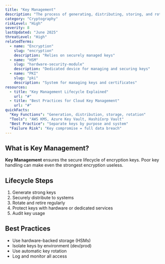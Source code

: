 ```yaml
---
title: "Key Management"
description: "The process of generating, distributing, storing, and rotating cryptographic keys securely"
category: "Cryptography"
riskLevel: "High"
severity: 8
lastUpdated: "June 2025"
threatLevel: "High"
relatedTerms:
  - name: "Encryption"
    slug: "encryption"
    description: "Relies on securely managed keys"
  - name: "HSM"
    slug: "hardware-security-module"
    description: "Dedicated device for managing and securing keys"
  - name: "PKI"
    slug: "pki"
    description: "System for managing keys and certificates"
resources:
  - title: "Key Management Lifecycle Explained"
    url: "#"
  - title: "Best Practices for Cloud Key Management"
    url: "#"
quickFacts:
  "Key Functions": "Generation, distribution, storage, rotation"
  "Tools": "AWS KMS, Azure Key Vault, HashiCorp Vault"
  "Best Practice": "Separate keys by purpose and system"
  "Failure Risk": "Key compromise = full data breach"
---
```


## What is Key Management?

**Key Management** ensures the secure lifecycle of encryption keys. Poor key handling can make even the strongest encryption useless.

## Lifecycle Steps

1. Generate strong keys
2. Securely distribute to systems
3. Rotate and retire regularly
4. Protect keys with hardware or dedicated services
5. Audit key usage

## Best Practices

- Use hardware-backed storage (HSMs)
- Isolate keys by environment (dev/prod)
- Use automatic key rotation
- Log and monitor all access
